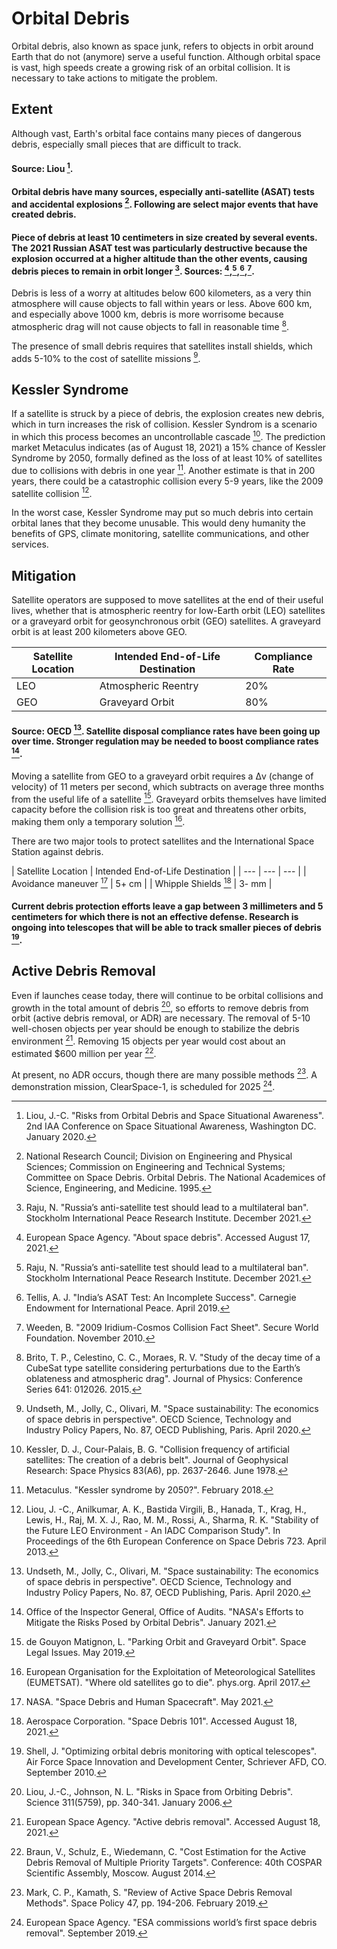 # Orbital Debris
Orbital debris, also known as space junk, refers to objects in orbit around Earth that do not (anymore) serve a useful function. Although orbital space is vast, high speeds create a growing risk of an orbital collision. It is necessary to take actions to mitigate the problem.

## Extent
Although vast, Earth's orbital face contains many pieces of dangerous debris, especially small pieces that are difficult to track.

#### Source: Liou [^13].

#### Orbital debris have many sources, especially anti-satellite (ASAT) tests and accidental explosions [^18]. Following are select major events that have created debris.

#### Piece of debris at least 10 centimeters in size created by several events. The 2021 Russian ASAT test was particularly destructive because the explosion occurred at a higher altitude than the other events, causing debris pieces to remain in orbit longer [^21]. Sources: [^7],[^21],[^26],[^28].

Debris is less of a worry at altitudes below 600 kilometers, as a very thin atmosphere will cause objects to fall within years or less. Above 600 km, and especially above 1000 km, debris is more worrisome because atmospheric drag will not cause objects to fall in reasonable time [^3].

The presence of small debris requires that satellites install shields, which adds 5-10% to the cost of satellite missions [^27].

## Kessler Syndrome
If a satellite is struck by a piece of debris, the explosion creates new debris, which in turn increases the risk of collision. Kessler Syndrom is a scenario in which this process becomes an uncontrollable cascade [^11]. The prediction market Metaculus indicates (as of August 18, 2021) a 15% chance of Kessler Syndrome by 2050, formally defined as the loss of at least 10% of satellites due to collisions with debris in one year [^16]. Another estimate is that in 200 years, there could be a catastrophic collision every 5-9 years, like the 2009 satellite collision [^12].

In the worst case, Kessler Syndrome may put so much debris into certain orbital lanes that they become unusable. This would deny humanity the benefits of GPS, climate monitoring, satellite communications, and other services.

## Mitigation
Satellite operators are supposed to move satellites at the end of their useful lives, whether that is atmospheric reentry for low-Earth orbit (LEO) satellites or a graveyard orbit for geosynchronous orbit (GEO) satellites. A graveyard orbit is at least 200 kilometers above GEO.

| Satellite Location | Intended End-of-Life Destination | Compliance Rate |
| --- | --- | --- |
| LEO | Atmospheric Reentry | 20% |
| GEO | Graveyard Orbit | 80% |

#### Source: OECD [^27]. Satellite disposal compliance rates have been going up over time. Stronger regulation may be needed to boost compliance rates [^19].

Moving a satellite from GEO to a graveyard orbit requires a Δv (change of velocity) of 11 meters per second, which subtracts on average three months from the useful life of a satellite [^5]. Graveyard orbits themselves have limited capacity before the collision risk is too great and threatens other orbits, making them only a temporary solution [^6].

There are two major tools to protect satellites and the International Space Station against debris.

| Satellite Location | Intended End-of-Life Destination |
| --- | --- | --- |
| Avoidance maneuver [^17] | 5+ cm |
| Whipple Shields [^1] | 3- mm |

#### Current debris protection efforts leave a gap between 3 millimeters and 5 centimeters for which there is not an effective defense. Research is ongoing into telescopes that will be able to track smaller pieces of debris [^24].

## Active Debris Removal
Even if launches cease today, there will continue to be orbital collisions and growth in the total amount of debris [^14], so efforts to remove debris from orbit (active debris removal, or ADR) are necessary. The removal of 5-10 well-chosen objects per year should be enough to stabilize the debris environment [^8]. Removing 15 objects per year would cost about an estimated $600 million per year [^2].

At present, no ADR occurs, though there are many possible methods [^15]. A demonstration mission, ClearSpace-1, is scheduled for 2025 [^9].



[^1]: Aerospace Corporation. "Space Debris 101". Accessed August 18, 2021.

[^2]: Braun, V., Schulz, E., Wiedemann, C. "Cost Estimation for the Active Debris Removal of Multiple Priority Targets". Conference: 40th COSPAR Scientific Assembly, Moscow. August 2014.

[^3]: Brito, T. P., Celestino, C. C., Moraes, R. V. "Study of the decay time of a CubeSat type satellite considering perturbations due to the Earth’s oblateness and atmospheric drag". Journal of Physics: Conference Series 641: 012026. 2015.

[^4]: Davis, I. "Orbital Use Fees Stifle Developing Space Programs". University of Virginia. April 2021.

[^5]: de Gouyon Matignon, L. "Parking Orbit and Graveyard Orbit". Space Legal Issues. May 2019.

[^6]: European Organisation for the Exploitation of Meteorological Satellites (EUMETSAT). "Where old satellites go to die". phys.org. April 2017.

[^7]: European Space Agency. "About space debris". Accessed August 17, 2021.

[^8]: European Space Agency. "Active debris removal". Accessed August 18, 2021.

[^9]: European Space Agency. "ESA commissions world’s first space debris removal". September 2019.

[^10]: European Space Agency. "N° 26–2020: Call for Media: ESA and ClearSpace SA sign contract for world’s first debris removal mission". November 2020.

[^11]: Kessler, D. J., Cour-Palais, B. G. "Collision frequency of artificial satellites: The creation of a debris belt". Journal of Geophysical Research: Space Physics 83(A6), pp. 2637-2646. June 1978.

[^12]: Liou, J. -C., Anilkumar, A. K., Bastida Virgili, B., Hanada, T., Krag, H., Lewis, H., Raj, M. X. J., Rao, M. M., Rossi, A., Sharma, R. K. "Stability of the Future LEO Environment - An IADC Comparison Study". In Proceedings of the 6th European Conference on Space Debris 723. April 2013.

[^13]: Liou, J.-C. "Risks from Orbital Debris and Space Situational Awareness". 2nd IAA Conference on Space Situational Awareness, Washington DC. January 2020.

[^14]: Liou, J.-C., Johnson, N. L. "Risks in Space from Orbiting Debris". Science 311(5759), pp. 340-341. January 2006.

[^15]: Mark, C. P., Kamath, S. "Review of Active Space Debris Removal Methods". Space Policy 47, pp. 194-206. February 2019.

[^16]: Metaculus. "Kessler syndrome by 2050?". February 2018.

[^17]: NASA. "Space Debris and Human Spacecraft". May 2021.

[^18]: National Research Council; Division on Engineering and Physical Sciences; Commission on Engineering and Technical Systems; Committee on Space Debris. Orbital Debris. The National Academices of Science, Engineering, and Medicine. 1995.

[^19]: Office of the Inspector General, Office of Audits. "NASA's Efforts to Mitigate the Risks Posed by Orbital Debris". January 2021.

[^20]: Porras, D. "Towards ASAT Test Guidelines". United Nations Institute for Disarmament Research. May 2018.

[^21]: Raju, N. "Russia’s anti-satellite test should lead to a multilateral ban". Stockholm International Peace Research Institute. December 2021.

[^22]: Rao, A., Burgess, M. G., Kaffine, D. "Orbital-use fees could more than quadruple the value of the space industry". Proceedings of the National Academy of Sciences of the United States of America 117(23), pp. 12756-12762. May 2020.

[^23]: Saunders, P. C., Lutes, C. D. "China’s ASAT Test: Motivations and Implications". National Defense University, Institute for National Strategic Studies, 260. 2007.

[^24]: Shell, J. "Optimizing orbital debris monitoring with optical telescopes". Air Force Space Innovation and Development Center, Schriever AFD, CO. September 2010.

[^25]: Stilwell, R. "Orbital use fees won't solve the space debris problem". The Space Review. June 2020.

[^26]: Tellis, A. J. "India’s ASAT Test: An Incomplete Success". Carnegie Endowment for International Peace. April 2019.

[^27]: Undseth, M., Jolly, C., Olivari, M. "Space sustainability: The economics of space debris in perspective". OECD Science, Technology and Industry Policy Papers, No. 87, OECD Publishing, Paris. April 2020.

[^28]: Weeden, B. "2009 Iridium-Cosmos Collision Fact Sheet". Secure World Foundation. November 2010.

[^29]: Wright, D. "Space Debris from Anti-Satellite Weapons". Union of Concerned Scientists. April 2008.